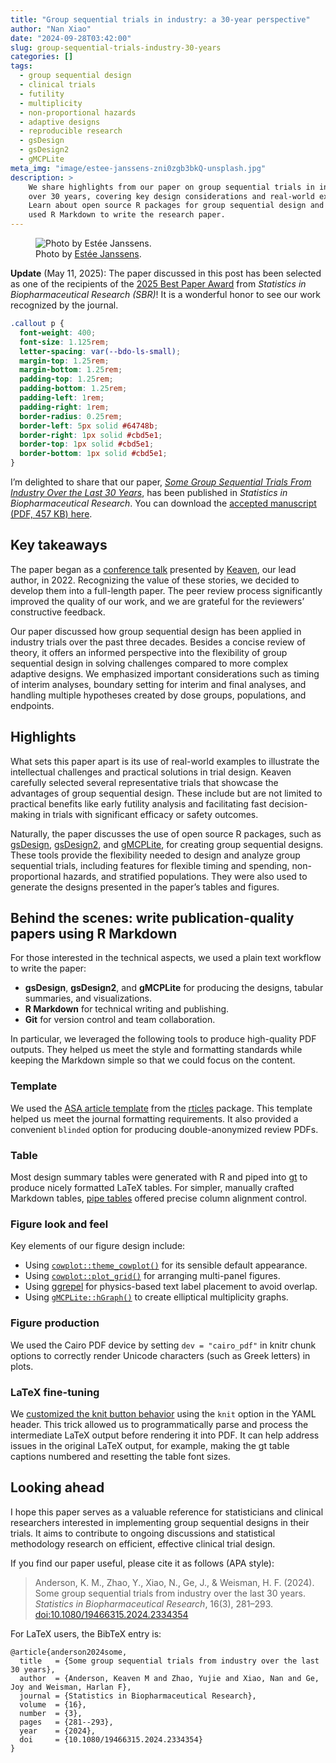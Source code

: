 ```yaml
---
title: "Group sequential trials in industry: a 30-year perspective"
author: "Nan Xiao"
date: "2024-09-28T03:42:00"
slug: group-sequential-trials-industry-30-years
categories: []
tags:
  - group sequential design
  - clinical trials
  - futility
  - multiplicity
  - non-proportional hazards
  - adaptive designs
  - reproducible research
  - gsDesign
  - gsDesign2
  - gMCPLite
meta_img: "image/estee-janssens-zni0zgb3bkQ-unsplash.jpg"
description: >
    We share highlights from our paper on group sequential trials in industry
    over 30 years, covering key design considerations and real-world examples.
    Learn about open source R packages for group sequential design and how we
    used R Markdown to write the research paper.
---
```


![Photo by
[Estée Janssens](https://unsplash.com/photos/zni0zgb3bkQ).
](/image/estee-janssens-zni0zgb3bkQ-unsplash.jpg)

::: {.callout}
**Update** (May 11, 2025): The paper discussed in this post has been selected
as one of the recipients of the [2025 Best Paper
Award](https://doi.org/10.1080/19466315.2025.2503684) from
*Statistics in Biopharmaceutical Research (SBR)*!
It is a wonderful honor to see our work recognized by the journal.
:::

```css
.callout p {
  font-weight: 400;
  font-size: 1.125rem;
  letter-spacing: var(--bdo-ls-small);
  margin-top: 1.25rem;
  margin-bottom: 1.25rem;
  padding-top: 1.25rem;
  padding-bottom: 1.25rem;
  padding-left: 1rem;
  padding-right: 1rem;
  border-radius: 0.25rem;
  border-left: 5px solid #64748b;
  border-right: 1px solid #cbd5e1;
  border-top: 1px solid #cbd5e1;
  border-bottom: 1px solid #cbd5e1;
}
```

I'm delighted to share that our paper, [_Some Group Sequential Trials From
Industry Over the Last 30 Years_](https://doi.org/10.1080/19466315.2024.2334354),
has been published in _Statistics in Biopharmaceutical Research_.
You can download the [accepted manuscript
(PDF, 457 KB) here](https://keaven.github.io/publications/group-sequential-trials-industry-30-years.pdf).

## Key takeaways

The paper began as a [conference talk](https://keaven.github.io/talks/)
presented by [Keaven](https://keaven.github.io/), our lead author, in 2022.
Recognizing the value of these stories, we decided to develop them into
a full-length paper. The peer review process significantly improved the
quality of our work, and we are grateful for the reviewers'
constructive feedback.

Our paper discussed how group sequential design has been applied in
industry trials over the past three decades. Besides a concise review of theory,
it offers an informed perspective into the flexibility of group sequential
design in solving challenges compared to more complex adaptive designs.
We emphasized important considerations such as timing of interim analyses,
boundary setting for interim and final analyses, and handling multiple
hypotheses created by dose groups, populations, and endpoints.

## Highlights

What sets this paper apart is its use of real-world examples to
illustrate the intellectual challenges and practical solutions in trial design.
Keaven carefully selected several representative trials that showcase the
advantages of group sequential design. These include but are not limited to
practical benefits like early futility analysis and facilitating fast
decision-making in trials with significant efficacy or safety outcomes.

Naturally, the paper discusses the use of open source
R packages, such as [gsDesign](https://keaven.github.io/gsDesign/),
[gsDesign2](https://merck.github.io/gsDesign2/), and
[gMCPLite](https://merck.github.io/gMCPLite/), for creating group sequential designs.
These tools provide the flexibility needed to design and analyze group
sequential trials, including features for flexible timing and spending,
non-proportional hazards, and stratified populations. They were also used
to generate the designs presented in the paper's tables and figures.

## Behind the scenes: write publication-quality papers using R Markdown

For those interested in the technical aspects, we used a plain text workflow
to write the paper:

- **gsDesign**, **gsDesign2**, and **gMCPLite** for producing the
  designs, tabular summaries, and visualizations.
- **R Markdown** for technical writing and publishing.
- **Git** for version control and team collaboration.

In particular, we leveraged the following tools to produce high-quality PDF
outputs. They helped us meet the style and formatting standards
while keeping the Markdown simple so that we could focus on the content.

### Template

We used the [ASA article template](https://pkgs.rstudio.com/rticles/articles/examples.html#asa---asa-journal-article)
from the [rticles](https://pkgs.rstudio.com/rticles/) package.
This template helped us meet the journal formatting requirements.
It also provided a convenient `blinded` option for producing
double-anonymized review PDFs.

### Table

Most design summary tables were generated with R and piped into
[gt](https://gt.rstudio.com/) to produce nicely formatted LaTeX tables.
For simpler, manually crafted Markdown tables,
[pipe tables](https://pandoc.org/demo/example33/8.9-tables.html#extension-pipe_tables)
offered precise column alignment control.

### Figure look and feel

Key elements of our figure design include:

- Using [`cowplot::theme_cowplot()`](https://wilkelab.org/cowplot/articles/themes.html)
  for its sensible default appearance.
- Using [`cowplot::plot_grid()`](https://wilkelab.org/cowplot/articles/plot_grid.html)
  for arranging multi-panel figures.
- Using [ggrepel](https://ggrepel.slowkow.com/) for physics-based text label
  placement to avoid overlap.
- Using [`gMCPLite::hGraph()`](https://merck.github.io/gMCPLite/reference/hGraph.html)
  to create elliptical multiplicity graphs.

### Figure production

We used the Cairo PDF device by setting `dev = "cairo_pdf"` in knitr chunk
options to correctly render Unicode characters (such as Greek letters) in plots.

### LaTeX fine-tuning

We [customized the knit button behavior](https://bookdown.org/yihui/rmarkdown-cookbook/custom-knit.html)
using the `knit` option in the YAML header. This trick allowed us to
programmatically parse and process the intermediate LaTeX output before
rendering it into PDF. It can help address issues in the original LaTeX
output, for example, making the gt table captions numbered and resetting
the table font sizes.

## Looking ahead

I hope this paper serves as a valuable reference for statisticians and
clinical researchers interested in implementing group sequential designs
in their trials. It aims to contribute to ongoing discussions and
statistical methodology research on efficient, effective clinical trial design.

If you find our paper useful, please cite it as follows (APA style):

> Anderson, K. M., Zhao, Y., Xiao, N., Ge, J., & Weisman, H. F. (2024).
> Some group sequential trials from industry over the last 30 years.
> _Statistics in Biopharmaceutical Research_, 16(3), 281–293.
> [doi:10.1080/19466315.2024.2334354](https://doi.org/10.1080/19466315.2024.2334354)

For LaTeX users, the BibTeX entry is:

```text
@article{anderson2024some,
  title   = {Some group sequential trials from industry over the last 30 years},
  author  = {Anderson, Keaven M and Zhao, Yujie and Xiao, Nan and Ge, Joy and Weisman, Harlan F},
  journal = {Statistics in Biopharmaceutical Research},
  volume  = {16},
  number  = {3},
  pages   = {281--293},
  year    = {2024},
  doi     = {10.1080/19466315.2024.2334354}
}
```
